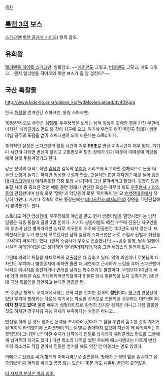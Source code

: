 [[목차]]

== [[록맨 3]]의 보스 ==
[[스파크맨(록맨 클래식 시리즈)]] 항목 참조.

== 유희왕 ==
[[엘리멘틀 히어로 스파크맨]]. 항목참조.
~~[[에어맨]]도 그렇고, [[버블맨]]도 그렇고, 얘도 그렇고... 왠지 엘리멘틀 히어로와 록맨 보스가 좀 잘 겹친다?~~

== 국산 특촬물 ==
http://www.kids-lib.or.kr/dalseo_kid/wdMovie/upload/dv409.jpg

한국 [[특촬물]] 번개인간 스파크맨, 통칭 스파크맨. 

1988년작으로 주연은 [[심형래]]. 우주정복을 노리는 남작 일당이 강력한 힘을 가진 무한에너지원 '헤라클레스 먼드'를 찾아 지구에 오고, 여기에 우연히 얽힌 주인공 형래가 쌍돌이별 공주의 도움을 얻어 스파크맨이 되어 싸운다는 스토리이다.

충격적인 설정은 스파크맨의 활동 시간이 겨우 '''99초'''로 변신 지속시간이 매우 짧다. 거기다 시간이 다되면 변신이 풀리고 고통받으며 탈진 상태가 되기 때문에 이때문에 악당들에게 실컷 두들겨맞기고 한다.

같은 분야의 대히트작인 [[김청기]] 감독의 [[우뢰매]] 시리즈에 비교하면 전체적으로 돈을 더 들인 느낌이 들기는 하지만 엉성한 구성과 연출, 고질적인 표절 디자인[* 예를 들어 [[광전대 마스크맨]]에서 데려온듯한 극중 토리 시녀]덕에 그냥 묻혀버리고 말았다. 굉장히 많은 표절 사례 중 중요한 것만 예를 들면 형래가 변신한 모습은 아무리 봐도 [[우주형사 시리즈]]들의 편집판이며 선측 로봇 '열왕'과 악당들의 로봇 '하이파이'는 모 [[슈퍼전대]]들에서 적당히 따왔다. 거기다 각측의 로봇 등장씬에선 [[비디오전사 레저리온]]의 장면을 무단편집해서 붙여놓기도 했다.

스토리도 약간 엉성한데, 우주정복의 야심을 품고 먼저 쌍돌이별을 멸망시켰다는 남작 일행은 극중 통틀어 딸랑 3명 뿐이다. 거기다 쌍돌이별도 예전 우주에 진출한 지구인들의 후손이 살던 별이라지만 실제로 지구인이 우주에 진출한건 100년도 되지 않는다. 또 액션지도를 누가 했는지 모르겠지만 남작 일당과 스파크맨은 서로 소림사 권법과 취권을 구사하여 싸우기도 했다. (언제 소림사가 우주로 진출했나?;) ~~공주 일행, 남작 일행이 사실은 [[미래인]]이었다고 생각하면 맞아떨어지지만,작중 그런 뉘앙스의 발언이 없다.~~

그런데 의외로 특촬물 자체로써의 갖출점은 다 갖추고 있다. 악역 괴인이나 로봇들의 디자인도 우뢰매나 별똥동자에 비하면 훨씬 더 세련되고 근사하게 느낌을 주며 스파크맨이 낙뢰로 에너지를 충전하거나 번개를 날리는 특수효과도 볼만하다. 무엇보다 80년대 국내 거의 유일한 슈트 거대메카액션특촬이다!!!  물론 당시 일본특촬 보다 못하지만, 80년대 국산 특촬임을 감안하고 본다면 괜찮은 편.

또 주인공 형래도 우뢰매에서와는 전혀 다른 진지한 성격의 '''성인'''이다. [[영구]]의 연장선이었던 우뢰매 형래와는 다르게 여기서는 착실한 성격으로 천문학을 공부하는 대학생이며 '''여자 친구도 있다!''' 물론 배우가 심형래이므로 완전히 진지한 성격은 아니고 가끔 얼빵한 짓도 하지만 영구처럼 지능 자체가 부족하다는 설정은 아니고....

변신을 하게 된 것도 떨어진 운석을 조사하러 갔다가 그 힘을 우연히 흡수한 것이 계기가 된 100% 타의였기에 스파크맨이 되는걸 별로 좋아하지 않으며 자신이 왜 싸워야되는지 끊임없이 고뇌한다.[* 여친 수지가 남작에게 인질로 납치되자 헤라클레스 먼드를 그들에게 넘겨주려 하기도 했다.] 다만 목소리 대역을 썼던 우뢰매 에스퍼맨과는 다르게 변신 후의 목소리도 직접 맡아서 진중한 연기를 해도 약간 안 어울리는 면도 있었다.

까메오로 [[전원주]] 씨가 형래의 어머니역으로 출연한다. 형래가 운석의 힘을 흡수하고 실종되었을 때 머리를 싸매고 끙끙 앓는 모습이 10분 정도 나온뒤 끝까지 출연없음.

[http://dexterslab.blog.me/30037061149 더 자세한 분석은 여길 참조.]
